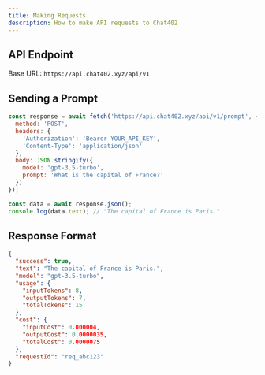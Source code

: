 ```yaml
---
title: Making Requests
description: How to make API requests to Chat402
---
```


## API Endpoint

Base URL: `https://api.chat402.xyz/api/v1`

## Sending a Prompt

```javascript
const response = await fetch('https://api.chat402.xyz/api/v1/prompt', {
  method: 'POST',
  headers: {
    'Authorization': 'Bearer YOUR_API_KEY',
    'Content-Type': 'application/json'
  },
  body: JSON.stringify({
    model: 'gpt-3.5-turbo',
    prompt: 'What is the capital of France?'
  })
});

const data = await response.json();
console.log(data.text); // "The capital of France is Paris."
```

## Response Format

```json
{
  "success": true,
  "text": "The capital of France is Paris.",
  "model": "gpt-3.5-turbo",
  "usage": {
    "inputTokens": 8,
    "outputTokens": 7,
    "totalTokens": 15
  },
  "cost": {
    "inputCost": 0.000004,
    "outputCost": 0.0000035,
    "totalCost": 0.0000075
  },
  "requestId": "req_abc123"
}
```
